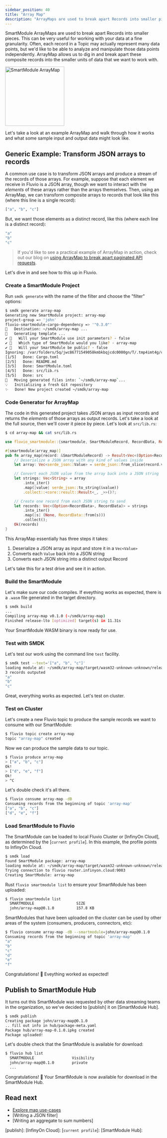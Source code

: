 ```yaml
---
sidebar_position: 40
title: "Array Map"
description: "ArrayMaps are used to break apart Records into smaller pieces. This can be very useful for working with your data at a fine granularity."
---
```


SmartModule ArrayMaps are used to break apart Records into smaller pieces. This can be very useful for working with your data at a fine granularity. Often, each record in a Topic may actually represent many data points, but we'd like to be able to analyze and manipulate those data points independently. ArrayMap allows us to dig in and break apart these composite records into the smaller units of data that we want to work with.

<img  src="/img/docs/references/smartmodules/smartmodule-arraymap.svg" alt="SmartModule ArrayMap" justify="center" height="190" />

Let's take a look at an example ArrayMap and walk through how it works and what some sample input and output data might look like.

## Generic Example: Transform JSON arrays to records

A common use case is to transform JSON arrays and produce a stream of the records of those arrays. For example, suppose that each element we receive in Fluvio is a JSON array, though we want to interact with the _elements_ of these arrays rather than the arrays themselves. Then, using an ArrayMap, we can transform composite arrays to records that look like this (where this line is a single record):

```bash
["a", "b", "c"]
```

But, we want those elements as a distinct record, like this (where each line is a distinct record):

```bash
"a"
"b"
"c"
```

> If you'd like to see a practical example of ArrayMap in action, check out our blog on [using ArrayMap to break apart paginated API requests].

Let's dive in and see how to this up in Fluvio.

### Create a SmartModule Project

Run `smdk generate` with the name of the filter and choose the  "filter" options:


```bash copy="fl"
$ smdk generate array-map
Generating new SmartModule project: array-map
project-group => 'john'
fluvio-smartmodule-cargo-dependency => '"0.3.0"'
🔧   Destination: ~/smdk/array-map ...
🔧   Generating template ...
✔ 🤷   Will your SmartModule use init parameters? · false
✔ 🤷   Which type of SmartModule would you like? · array-map
✔ 🤷   Will your SmartModule be public? · false
Ignoring: /var/folders/5q/jwc86771549058kmbkbqjcdc0000gn/T/.tmp4imt4g/cargo-generate.toml
[1/5]   Done: Cargo.toml
[2/5]   Done: README.md
[3/5]   Done: SmartModule.toml
[4/5]   Done: src/lib.rs
[5/5]   Done: src
🔧   Moving generated files into: `~/smdk/array-map`...
💡   Initializing a fresh Git repository
✨   Done! New project created ~/smdk/array-map
```

### Code Generator for ArrayMap

The code in this generated project takes JSON arrays as input records and returns the _elements_ of those arrays as output records. Let's take a look at the full source, then we'll cover it piece by piece. Let's look at `src/lib.rs`:


```bash copy="fl"
$ cd array-map && cat src/lib.rs
```

```rust
use fluvio_smartmodule::{smartmodule, SmartModuleRecord, RecordData, Result};

#[smartmodule(array_map)]
pub fn array_map(record: &SmartModuleRecord) -> Result<Vec<(Option<RecordData>, RecordData)>> {
    // Deserialize a JSON array with any kind of values inside
    let array: Vec<serde_json::Value> = serde_json::from_slice(record.value.as_ref())?;

    // Convert each JSON value from the array back into a JSON string
    let strings: Vec<String> = array
        .into_iter()
        .map(|value| serde_json::to_string(&value))
        .collect::<core::result::Result<_, _>>()?;

    // Create one record from each JSON string to send
    let records: Vec<(Option<RecordData>, RecordData)> = strings
        .into_iter()
        .map(|s| (None, RecordData::from(s)))
        .collect();
    Ok(records)
}
```

This ArrayMap essentially has three steps it takes:

1) Deserialize a JSON array as input and store it in a `Vec<Value>`
2) Converts each `Value` back into a JSON string
3) Converts each JSON string into a distinct output Record

Let's take this for a test drive and see it in action.

### Build the SmartModule

Let's make sure our code compiles. If eveything works as expected, there is a `.wasm` file generated in the target directory.


```bash copy="fl"
$ smdk build
...
Compiling array-map v0.1.0 (~/smdk/array-map)
Finished release-lto [optimized] target(s) in 11.31s
```

Your SmartModule WASM binary is now ready for use.

### Test with SMDK

Let's test our work using the command line `test` facility.


```bash copy="fl"
$ smdk test --text='["a", "b", "c"]'
loading module at: ~/smdk/array-map/target/wasm32-unknown-unknown/release-lto/array_map.wasm
3 records outputed
"a"
"b"
"c"
```

Great, everything works as expected. Let's test on cluster.


### Test on Cluster

Let's create a new Fluvio topic to produce the sample records we want to consume with our SmartModule:


```bash copy="fl"
$ fluvio topic create array-map
topic "array-map" created
```

Now we can produce the sample data to our topic.


```bash copy="fl"
$ fluvio produce array-map
> ["a", "b", "c"]
Ok!
> ["d", "e", "f"]
Ok!
> ^C
```

Let's double check it's all there.


```bash copy="fl"
$ fluvio consume array-map -dB
Consuming records from the beginning of topic 'array-map'
["a", "b", "c"]
["d", "e", "f"]
```

### Load SmartModule to Fluvio

The SmartModule can be loaded to local Fluvio Cluster or [InfinyOn Cloud], as determined by the [`current profile`]. In this example, the profile points to InfinyOn Cloud.


```bash
$ smdk load
Found SmartModule package: array-map
loading module at: ~/smdk/array-map/target/wasm32-unknown-unknown/release-lto/array_map.wasm
Trying connection to fluvio router.infinyon.cloud:9003
Creating SmartModule: array-map
```

Rust `fluvio smartmodule list` to ensure your SmartModule has been uploaded:


```bash copy="fl"
$ fluvio smartmodule list
  SMARTMODULE                   SIZE
  john/array-map@0.1.0          157.8 KB
```

SmartModules that have been uploaded on the cluster can be used by other areas of the system (consumers, producers, connectors, etc):


```bash copy="fl"
$ fluvio consume array-map -dB --smartmodule=john/array-map@0.1.0
Consuming records from the beginning of topic 'array-map'
"a"
"b"
"c"
"d"
"e"
"f"
```

Congratulations! :tada: Eveything worked as expected!


## Publish to SmartModule Hub

It turns out this SmartModule was requested by other data streaming teams in the organization, so we've decided to [publish] it on [SmartModule Hub].


```bash copy="fl"
$ smdk publish
Creating package john/array-map@0.1.0
.. fill out info in hub/package-meta.yaml
Package hub/array-map-0.1.0.ipkg created
Package uploaded!
```

Let's double check that the SmartModule is available for download:


```bash copy="fl"
$ fluvio hub list
  SMARTMODULE                 Visibility
  john/array-map@0.1.0        private
  ...
```

Congratulations! :tada: Your SmartModule is now available for download in the SmartModule Hub.


## Read next

- [Explore map use-cases](https://www.infinyon.com/blog/2021/08/smartstream-map-use-cases/)
- [Writing a JSON filter]
- [Writing an aggregate to sum numbers]

[publish]:
[InfinyOn Cloud]:
[`current profile`]:
[SmartModule Hub]:

[downloaded the Fluvio CLI]: https://www.fluvio.io/download/
[using ArrayMap to break apart paginated API requests]: https://infinyon.com/blog/2021/10/smartstream-array-map-reddit/
[full source code for this example on GitHub]: https://github.com/infinyon/fluvio/blob/095d8f0cbbcc79ebc71cea464cd653ffde7af4e0/crates/fluvio-smartstream/examples/array_map_json_array/src/lib.rs
